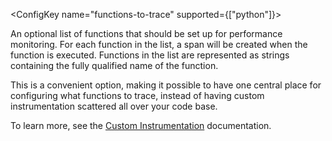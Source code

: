 
<ConfigKey name="functions-to-trace" supported={["python"]}>

  An optional list of functions that should be set up for performance monitoring. For each function in the list, a span will be created when the function is executed.
  Functions in the list are represented as strings containing the fully qualified name of the function.

  This is a convenient option, making it possible to have one central place for configuring what functions to trace, instead of having custom instrumentation scattered all over your code base.

  To learn more, see the [Custom Instrumentation](/platforms/python/performance/instrumentation/custom-instrumentation/#define-span-creation-in-a-central-place) documentation.

</ConfigKey>
